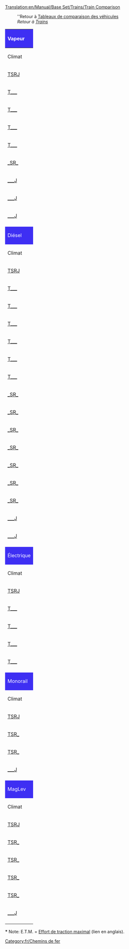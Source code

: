 [[Translation:en/Manual/Base Set/Trains/Train Comparison]]


:''Retour à [[fr/Manual/Base Set/Tableaux de comparaison des véhicules|Tableaux de comparaison des véhicules]]
:''Retour à [[fr/Manual/Trains|Trains]]''

{|bgcolor="white" border=1 style="width=100%"
!colspan="11" style="background: #3e2ff3; color: white;" align="left" |Vapeur
|- style="background: #ffdead"
!Climat
!Nom de modèle
!Coût
!Vitesse
!Poids
!Puissance
!E.T.M.*
!Coût d'entretien / an
!Conçu en
!Durée de vie
!Capacité
|- style="font-size: 90%; background: #ffdead; text-align: center"
|[[fr/Manual/Base Set/TSRJ|TSRJ]]
|Nom original TTD
|£ ($)
|km/h (mph)
|t
|cv (kW)
|kN
|£ / an ($ / an)
|année
|années
|
|- align="center"
|[[fr/Manual/Base Set/TSRJ|T___]]
|style="background: #ccffcc" align="left"|[[File:en/Kirbypaultank.png|Kirby Paul Tank Engine]] [[fr/Manual/Base Set/Trains/Kirby Paul Tank|Collet Pannier Tank (Kirby Paul Tank)]]
|style="background: #ccccff" |8 203 (16 406)
|style="background: #ffffcc" |64 (40)
|style="background: #ff9999" |47
|style="background: #ffffcc" |300 (224)
|style="background: #ffffcc" |139
|style="background: #ccccff" |820 (1 640)
|style="background: #ccffcc" |1925
|style="background: #ccffcc" |15
|style="background: #ff9999" |N/A
|- align="center"
|[[fr/Manual/Base Set/TSRJ|T___]]
|style="background: #ccffcc" align="left"|[[File:en/Chaneyjubilee.png|Chaney "Jubilee" Engine]] [[fr/Manual/Base Set/Trains/Chaney "Jubilee"|Stanier 'Jubilee (Chaney "Jubilee")]]
|style="background: #ccccff" |15 234 (30 468)
|style="background: #ffffcc" |112 (70)
|style="background: #ff9999" |131
|style="background: #ffffcc" |1000 (746)
|style="background: #ffffcc" |388
|style="background: #ccccff" |1 968 (3 936)
|style="background: #ccffcc" |1934
|style="background: #ccffcc" |21
|style="background: #ff9999" |N/A
|- align="center"
|[[fr/Manual/Base Set/TSRJ|T___]]
|style="background: #ccffcc" align="left"|[[File:en/Ginzua4.png|Ginzu "A4" Engine]] [[fr/Manual/Base Set/Trains/Ginzu "A4"|Gresley 'A4' (Ginzu "A4")]]
|style="background: #ccccff" |22 265 (44 530)
|style="background: #ffffcc" |128 (80)
|style="background: #ff9999" |162
|style="background: #ffffcc" |1200 (895)
|style="background: #ffffcc" |480
|style="background: #ccccff" |2 296 (4 592)
|style="background: #ccffcc" |1935
|style="background: #ccffcc" |20
|style="background: #ff9999" |N/A
|- align="center"
|[[fr/Manual/Base Set/TSRJ|T___]]
|style="background: #ccffcc" align="left"|[[File:en/Sh8p.png|SH "8P" Engine]] [[fr/Manual/Base Set/Trains/SH "8P"|BR '8P' (SH "8P")]]
|style="background: #ccccff" |25 781 (51 562)
|style="background: #ffffcc" |144 (90)
|style="background: #ff9999" |170
|style="background: #ffffcc" |1600 (1193)
|style="background: #ffffcc" |504
|style="background: #ccccff" |2 132 (4 264)
|style="background: #ccffcc" |1954
|style="background: #ccffcc" |23
|style="background: #ff9999" |N/A
|- align="center"
|[[fr/Manual/Base Set/TSRJ|_SR_]]
|style="background: #ccffcc" align="left"|[[File:en/Wills280.png|Wills 2-8-0 Engine]] [[fr/Manual/Base Set/Trains/Wills 2-8-0|Wills 2-8-0]]
|style="background: #ccccff" |16 406 (32 812)
|style="background: #ffffcc" |88 (55)
|style="background: #ff9999" |145
|style="background: #ffffcc" |1100 (820)
|style="background: #ffffcc" |430
|style="background: #ccccff" |2 132 (4 264)
|style="background: #ccffcc" |1945
|style="background: #ccffcc" |21
|style="background: #ff9999" |N/A
|- align="center"
|[[fr/Manual/Base Set/TSRJ|___J]]
|style="background: #ccffcc" align="left"|[[File:en/Ploddyphutchoochoo.png|Ploddyphut Choo-Choo Engine]] [[fr/Manual/Base Set/Trains/Ploddyphut Choo-Choo|Ploddyphut Choo-Choo]]
|style="background: #ccccff" |11 718 (23 514)
|style="background: #ffffcc" |72 (45)
|style="background: #ff9999" |85
|style="background: #ffffcc" |400 (298)
|style="background: #ffffcc" |252
|style="background: #ccccff" |1 476 (2 952)
|style="background: #ccffcc" |1946
|style="background: #ccffcc" |20
|style="background: #ff9999" |N/A
|- align="center"
|[[fr/Manual/Base Set/TSRJ|___J]]
|style="background: #ccffcc" align="left"|[[File:en/Powernautchoochoo.png|Powernaut Choo-Choo Engine]] [[fr/Manual/Base Set/Trains/Powernaut Choo-Choo|Powernaut Choo-Choo]]
|style="background: #ccccff" |17 578 (35 270)
|style="background: #ffffcc" |96 (60)
|style="background: #ff9999" |130
|style="background: #ffffcc" |900 (671)
|style="background: #ffffcc" |385
|style="background: #ccccff" |2 132 (4 264)
|style="background: #ccffcc" |1952
|style="background: #ccffcc" |20
|style="background: #ff9999" |N/A
|- align="center"
|[[fr/Manual/Base Set/TSRJ|___J]]
|style="background: #ccffcc" align="left"|[[File:en/Mightymoverchoochoo.png|Might Mover Choo-Choo Engine]] [[fr/Manual/Base Set/Trains/Mightymover Choo-Choo|Mightymover Choo-Choo]]
|style="background: #ccccff" |22 265 (44 676)
|style="background: #ffffcc" |112 (70)
|style="background: #ff9999" |140
|style="background: #ffffcc" |1000 (746)
|style="background: #ffffcc" |415
|style="background: #ccccff" |2 378 (4 756)
|style="background: #ccffcc" |1967
|style="background: #ccffcc" |20
|style="background: #ff9999" |N/A
|-
|
|-
!colspan="11" style="background: #3e2ff3; color: white;" align="left" |Diésel
|- style="background: #ffdead"
!Climat
!Nom du modèle
!Coût
!Vitesse
!Poids
!Puissance
!E.T.M.*
!Coût d'entretien / an
!Conçu en
!Durée de vie
!Capacité
|- style="font-size: 90%; background: #ffdead; text-align: center"
|[[fr/Manual/Base Set/TSRJ|TSRJ]]
|Nom original TTD
|£ ($)
|km/h (mph)
|t
|cv (kW)
|kN
|£ / an ($ / an)
|année
|années
|
|- align="center"
|[[fr/Manual/Base Set/TSRJ|T___]]
|style="background: #ccffcc" align="left"|[[File:en/Manleymoreldmu.png|Manley-Morel DMU Engine]] [[fr/Manual/Base Set/Trains/Manley-Morel DMU|Metro Cammell DMU (Manley-Morel DMU)]]
|style="background: #ccccff" |12 890 (25 780)
|style="background: #ffffcc" |112 (70)
|style="background: #ff9999" |32
|style="background: #ffffcc" |600 (447)
|style="background: #ffffcc" |95
|style="background: #ccccff" |1 278 (2 556)
|style="background: #ccffcc" |1957
|style="background: #ccffcc" |12
|style="background: #ff9999" |76 pass
|- align="center"
|[[fr/Manual/Base Set/TSRJ|T___]]
|style="background: #ccffcc" align="left"|[[File:en/Dash.png|"Dash" Engine]] [[fr/Manual/Base Set/Trains/Dash|'Sprinter' ("Dash")]]
|style="background: #ccccff" |16 406 (32 812)
|style="background: #ffffcc" |120 (75)
|style="background: #ff9999" |38
|style="background: #ffffcc" |700 (523)
|style="background: #ffffcc" |112
|style="background: #ccccff" |1 066 (2 132)
|style="background: #ccffcc" |1984
|style="background: #ccffcc" |15
|style="background: #ff9999" |80 pass
|- align="center"
|[[fr/Manual/Base Set/TSRJ|T___]]
|style="background: #ccffcc" align="left"|[[File:en/Shhendry25.png|SH/Hendry "25" Engine]] [[fr/Manual/Base Set/Trains/SH/Hendry "25"|BR/Sulzer '25' (SH/Hendry "25")]]
|style="background: #ccccff" |17 578 (35 156)
|style="background: #ffffcc" |128 (80)
|style="background: #ff9999" |72
|style="background: #ffffcc" |1250 (932)
|style="background: #ffffcc" |213
|style="background: #ccccff" |1 447 (2 894)
|style="background: #ccffcc" |1962
|style="background: #ccffcc" |18
|style="background: #ff9999" |N/A
|- align="center"
|[[fr/Manual/Base Set/TSRJ|T___]]
|style="background: #ccffcc" align="left"|[[File:en/Uu37.png|UU "37" Engine]] [[fr/Manual/Base Set/Trains/UU "37"|EE '37' (UU "37")]]
|style="background: #ccccff" |19 921 (39 842)
|style="background: #ffffcc" |144 (90)
|style="background: #ff9999" |101
|style="background: #ffffcc" |1750 (1305)
|style="background: #ffffcc" |299
|style="background: #ccccff" |1 828 (3 656)
|style="background: #ccffcc" |1959
|style="background: #ccffcc" |20
|style="background: #ff9999" |N/A
|- align="center"
|[[fr/Manual/Base Set/TSRJ|T___]]
|style="background: #ccffcc" align="left"|[[File:en/Floss47.png|Floss "47" Engine]] [[fr/Manual/Base Set/Trains/Floss "47"|Brush '47' (Floss "47")]]
|style="background: #ccccff" |21 093 (42 186)
|style="background: #ffffcc" |160 (100)
|style="background: #ff9999" |112
|style="background: #ffffcc" |2580 (1924)
|style="background: #ffffcc" |332
|style="background: #ccccff" |2 132 (4 264)
|style="background: #ccffcc" |1963
|style="background: #ccffcc" |22
|style="background: #ff9999" |N/A
|- align="center"
|[[fr/Manual/Base Set/TSRJ|T___]]
|style="background: #ccffcc" align="left"|[[File:en/Sh125.png|SH "125" Engine]] [[fr/Manual/Base Set/Trains/SH "125"|BR 'IC125' (SH "125")]]
|style="background: #ccccff" |23 437 (46 874)
|style="background: #ffffcc" |201 (125)
|style="background: #ff9999" |70
|style="background: #ffffcc" |4500 (3356)
|style="background: #ffffcc" |207
|style="background: #ccccff" |2 894 (5 788)
|style="background: #ccffcc" |1978
|style="background: #ccffcc" |20
|style="background: #ff9999" |8 cour.
|- align="center"
|[[fr/Manual/Base Set/TSRJ|_SR_]]
|style="background: #ccffcc" align="left"|[[File:en/Mjs250.png|MJS 250 Engine]] [[fr/Manual/Base Set/Trains/MJS250|MJS250]]
|style="background: #ccccff" |9 375 (18 750)
|style="background: #ffffcc" |80 (50)
|style="background: #ff9999" |65
|style="background: #ffffcc" |600 (447)
|style="background: #ffffcc" |192
|style="background: #ccccff" |990 (1 980)
|style="background: #ccffcc" |1955
|style="background: #ccffcc" |22
|style="background: #ff9999" |N/A
|- align="center"
|[[fr/Manual/Base Set/TSRJ|_SR_]]
|style="background: #ccffcc" align="left"|[[File:en/Kelling3100.png|Kelling 3100 Engine]] [[fr/Manual/Base Set/Trains/Kelling 3100|Kelling 3100]]
|style="background: #ccccff" |21 093 (42 186)
|style="background: #ffffcc" |104 (65)
|style="background: #ff9999" |110
|style="background: #ffffcc" |1500 (1119)
|style="background: #ffffcc" |326
|style="background: #ccccff" |1 599 (3 198)
|style="background: #ccffcc" |1958
|style="background: #ccffcc" |22
|style="background: #ff9999" |N/A
|- align="center"
|[[fr/Manual/Base Set/TSRJ|_SR_]]
|style="background: #ccffcc" align="left"|[[File:en/Centennial.png|Centennial Engine]] [[fr/Manual/Base Set/Trains/Centennial|Centennial]]
|style="background: #ccccff" |35 156 (70 312)
|style="background: #ffffcc" |112 (70)
|style="background: #ff9999" |207
|style="background: #ffffcc" |6600 (4922)
|style="background: #ffffcc" |614
|style="background: #ccccff" |2 361 (4 722)
|style="background: #ccffcc" |1972
|style="background: #ccffcc" |22
|style="background: #ff9999" |N/A
|- align="center"
|[[fr/Manual/Base Set/TSRJ|_SR_]]
|style="background: #ccffcc" align="left"|[[File:en/Cs4000.png|CS4000 Engine]] [[fr/Manual/Base Set/Trains/CS4000|CS4000]]
|style="background: #ccccff" |26 953 (53 906)
|style="background: #ffffcc" |96 (60)
|style="background: #ff9999" |150
|style="background: #ffffcc" |4000 (2983)
|style="background: #ffffcc" |445
|style="background: #ccccff" |2 956 (5 912)
|style="background: #ccffcc" |1962
|style="background: #ccffcc" |20
|style="background: #ff9999" |N/A
|- align="center"
|[[fr/Manual/Base Set/TSRJ|_SR_]]
|style="background: #ccffcc" align="left"|[[File:en/Cs2400.png|CS2400 Engine]] [[fr/Manual/Base Set/Trains/CS2400|CS2400]]
|style="background: #ccccff" |18 750 (37 500)
|style="background: #ffffcc" |112 (70)
|style="background: #ff9999" |120
|style="background: #ffffcc" |2400 (1790)
|style="background: #ffffcc" |356
|style="background: #ccccff" |1 599 (3 198)
|style="background: #ccffcc" |1965
|style="background: #ccffcc" |20
|style="background: #ff9999" |N/A
|- align="center"
|[[fr/Manual/Base Set/TSRJ|_SR_]]
|style="background: #ccffcc" align="left"|[[File:en/Mjs1000.png|MJS 1000 Engine]] [[fr/Manual/Base Set/Trains/MJS 1000|MJS 1000]]
|style="background: #ccccff" |24 609 (49 218)
|style="background: #ffffcc" |104 (65)
|style="background: #ff9999" |120
|style="background: #ffffcc" |2200 (1641)
|style="background: #ffffcc" |356
|style="background: #ccccff" |2 208 (4 416)
|style="background: #ccffcc" |1965
|style="background: #ccffcc" |22
|style="background: #ff9999" |N/A
|- align="center"
|[[fr/Manual/Base Set/TSRJ|_SR_]]
|style="background: #ccffcc" align="left"|[[File:en/Turnerturbo.png|Turner Turbo]] [[fr/Manual/Base Set/Trains/Turner Turbo|Turner Turbo]]
|style="background: #ccccff" |41 014 (82 028)
|style="background: #ffffcc" |160 (100)
|style="background: #ff9999" |190 
|style="background: #ffffcc" |3500 (2610)
|style="background: #ffffcc" |564
|style="background: #ccccff" |3 122 (6 244)
|style="background: #ccffcc" |1977
|style="background: #ccffcc" |22
|style="background: #ff9999" |N/A
|- align="center"
|[[fr/Manual/Base Set/TSRJ|___J]]
|style="background: #ccffcc" align="left"|[[File:en/Ploddyphutdiesel.png|Ploddyphut Diesel]] [[fr/Manual/Base Set/Trains/Ploddyphut Diesel|Ploddyphut Diesel]]
|style="background: #ccccff" |18 750 (37 622)
|style="background: #ffffcc" |120 (75)
|style="background: #ff9999" |95
|style="background: #ffffcc" |1400 (1044)
|style="background: #ffffcc" |282
|style="background: #ccccff" |1 904 (3 808)
|style="background: #ccffcc" |1972
|style="background: #ccffcc" |20
|style="background: #ff9999" |N/A
|- align="center"
|[[fr/Manual/Base Set/TSRJ|___J]]
|style="background: #ccffcc" align="left"|[[File:en/Powernautdiesel.png|Powernaut Diesel]] [[fr/Manual/Base Set/Trains/Powernaut Diesel|Powernaut Diesel]]
|style="background: #ccccff" |23 437 (47 028)
|style="background: #ffffcc" |152 (95)
|style="background: #ff9999" |120
|style="background: #ffffcc" |2000 (1491)
|style="background: #ffffcc" |356
|style="background: #ccccff" |2 056 (4 112)
|style="background: #ccffcc" |1978
|style="background: #ccffcc" |20
|style="background: #ff9999" |N/A
|-
|
|-
!colspan="11" style="background: #3e2ff3; color: white;" align="left" |Électrique
|- style="background: #ffdead"
!Climat
!Nom du modèle
!Coût
!Vitesse
!Poids
!Puissance
!E.T.M.*
!Coût d'entretien / an
!Conçu en
!Durée de vie
!Capacité
|- style="font-size: 90%; background: #ffdead; text-align: center"
|[[fr/Manual/Base Set/TSRJ|TSRJ]]
|Nom original TTD
|£ ($)
|km/h (mph)
|t
|cv (kW)
|kN
|£ / an ($ / an)
|année
|années
|
|- align="center"
|[[fr/Manual/Base Set/TSRJ|T___]]
|style="background: #ccffcc" align="left"|[[File:en/Sh30.png|SH "30" Engine]] [[fr/Manual/Base Set/Trains/SH "30"|BR '86' (SH "30")]]
|style="background: #ccccff" |30 468 (60 936)
|style="background: #ffffcc" |160 (100)
|style="background: #ff9999" |84
|style="background: #ffffcc" |3600 (2685)
|style="background: #ffffcc" |249
|style="background: #ccccff" |2 531 (5 062)
|style="background: #ccffcc" |1965
|style="background: #ccffcc" |23
|style="background: #ff9999" |N/A
|- align="center"
|[[fr/Manual/Base Set/TSRJ|T___]]
|style="background: #ccffcc" align="left"|[[File:en/Sh40.png|SH "40" Engine]] [[fr/Manual/Base Set/Trains/SH "40"|BR '87' (SH "40")]]
|style="background: #ccccff" |35 156 (70 312)
|style="background: #ffffcc" |177 (110)
|style="background: #ff9999" |82
|style="background: #ffffcc" |5000 (3728)
|style="background: #ffffcc" |243
|style="background: #ccccff" |2 882 (5 764)
|style="background: #ccffcc" |1973
|style="background: #ccffcc" |25
|style="background: #ff9999" |N/A
|- align="center"
|[[fr/Manual/Base Set/TSRJ|T___]]
|style="background: #ccffcc" align="left"|[[File:en/Tim.png|"T.I.M." Engine]] [[fr/Manual/Base Set/Trains/T.I.M.|'T.G.V.' ("T.I.M.")]]
|style="background: #ccccff" |46 875 (93 750)
|style="background: #ffffcc" |241 (150)
|style="background: #ff9999" |90
|style="background: #ffffcc" |7000 (5220)
|style="background: #ffffcc" |267
|style="background: #ccccff" |3 374 (6 748)
|style="background: #ccffcc" |1984
|style="background: #ccffcc" |25
|style="background: #ff9999" |N/A
|- align="center"
|[[fr/Manual/Base Set/TSRJ|T___]]
|style="background: #ccffcc" align="left"|[[File:en/Asiastar.png|"Asiastar" Engine]] [[fr/Manual/Base Set/Trains/AsiaStar|'Eurostar' ("AsiaStar")]]
|style="background: #ccccff" |50 390 (100 780)
|style="background: #ffffcc" |265 (165)
|style="background: #ff9999" |94
|style="background: #ffffcc" |8000 (5966)
|style="background: #ffffcc" |279
|style="background: #ccccff" |3 514 (7 028)
|style="background: #ccffcc" |1992
|style="background: #ccffcc" |25
|style="background: #ff9999" |N/A
|-
|
|-
!colspan="11" style="background: #3e2ff3; color: white;" align="left" |Monorail
|- style="background: #ffdead"
!Climat
!Nom du modèle
!Coût
!Vitesse
!Poids
!Puissance
!E.T.M.*
!Coût d'entretien / an
!Conçu en
!Durée de vie
!Capacité
|- style="font-size: 90%; background: #ffdead; text-align: center"
|[[fr/Manual/Base Set/TSRJ|TSRJ]]
|Nom original TTD
|£ ($)
|km/h (mph)
|t
|cv (kW)
|kN
|£ / an ($ / an)
|année
|années
|
|- align="center"
|[[fr/Manual/Base Set/TSRJ|TSR_]]
|style="background: #ccffcc" align="left"|[[File:en/X2001.png|X2001 Monorail Engine]] [[fr/Manual/Base Set/Trains/X2001|'X2001']]
|style="background: #ccccff" |60 937 (121 874)
|style="background: #ffffcc" |305 (190)
|style="background: #ff9999" |95
|style="background: #ffffcc" |9000 (6711)
|style="background: #ffffcc" |282
|style="background: #ccccff" |3 234 (6 468)
|style="background: #ccffcc" |1999
|style="background: #ccffcc" |20
|style="background: #ff9999" |N/A
|- align="center"
|[[fr/Manual/Base Set/TSRJ|TSR_]]
|style="background: #ccffcc" align="left"|[[File:en/Millenniumz1.png|Milennium 'Z1' Monorail Engine]] [[fr/Manual/Base Set/Trains/Millennium Z1|'Millennium Z1']]
|style="background: #ccccff" |70 312 (140 624)
|style="background: #ffffcc" |336 (210)
|style="background: #ff9999" |170
|style="background: #ffffcc" |10000 (7457)
|style="background: #ffffcc" |504
|style="background: #ccccff" |3 374 (6 748)
|style="background: #ccffcc" |2005
|style="background: #ccffcc" |20
|style="background: #ff9999" |25 pass
|- align="center"
|[[fr/Manual/Base Set/TSRJ|___J]]
|style="background: #ccffcc" align="left"|[[File:en/Wizzowowz99.png|Wizzowow 'Z99' Monorail Engine]] [[fr/Manual/Base Set/Trains/Wizzowow Z99|Wizzowow Z99]]
|style="background: #ccccff" |62 109 (124 626)
|style="background: #ffffcc" |321 (200)
|style="background: #ff9999" |95
|style="background: #ffffcc" |5000 (3728)
|style="background: #ffffcc" |282
|style="background: #ccccff" |3 234 (6 468)
|style="background: #ccffcc" |1999
|style="background: #ccffcc" |20
|style="background: #ff9999" |N/A
|-
|
|-
!colspan="11" style="background: #3e2ff3; color: white;" align="left" |MagLev
|- style="background: #ffdead"
!Climat
!Nom du modèle
!Coût
!Vitesse
!Poids
!Puissance
!E.T.M.*
!Coût d'entretien / an
!Conçu en
!Durée de vie
!Capacité
|- style="font-size: 90%; background: #ffdead; text-align: center"
|[[fr/Manual/Base Set/TSRJ|TSRJ]]
|Nom original TTD
|£ ($)
|km/h (mph)
|t
|cv (kW)
|kN
|£ / an ($ / an)
|année
|années
|
|- align="center"
|[[fr/Manual/Base Set/TSRJ|TSR_]]
|style="background: #ccffcc" align="left"|[[File:en/Lev1leviathan.png|MagLev Engine 1: Leviathan]] [[fr/Manual/Base Set/Trains/'Leviathan' niveau 1|'Leviathan' niveau 1]]
|style="background: #ccccff" |82 031 (164 062)
|style="background: #ffffcc" |402 (251)
|style="background: #ff9999" |105
|style="background: #ffffcc" |10000 (7457)
|style="background: #ffffcc" |311
|style="background: #ccccff" |3 515 (7 030)
|style="background: #ccffcc" |2020
|style="background: #ccffcc" |20
|style="background: #ff9999" |N/A
|- align="center"
|[[fr/Manual/Base Set/TSRJ|TSR_]]
|style="background: #ccffcc" align="left"|[[File:en/Lev2cyclops.png|MagLev Engine 2: Cyclops]] [[fr/Manual/Base Set/Trains/'Cyclops' niveau 2|'Cyclops' niveau 2]]
|style="background: #ccccff" |86 718 (173 436)
|style="background: #ffffcc" |450 (281)
|style="background: #ff9999" |120
|style="background: #ffffcc" |12000 (8948)
|style="background: #ffffcc" |356
|style="background: #ccccff" |3 557 (7 114)
|style="background: #ccffcc" |2028
|style="background: #ccffcc" |20
|style="background: #ff9999" |N/A
|- align="center"
|[[fr/Manual/Base Set/TSRJ|TSR_]]
|style="background: #ccffcc" align="left"|[[File:en/Lev3pegasus.png|MagLev Engine 3: Pegasus]] [[fr/Manual/Base Set/Trains/'Pegasus' niveau 3|'Pegasus' niveau 3]]
|style="background: #ccccff" |96 093 (192 186)
|style="background: #ffffcc" |480 (300)
|style="background: #ff9999" |130
|style="background: #ffffcc" |15000 (11185)
|style="background: #ffffcc" |385
|style="background: #ccccff" |3 571 (7 142)
|style="background: #ccffcc" |2035
|style="background: #ccffcc" |20
|style="background: #ff9999" |N/A
|- align="center"
|[[fr/Manual/Base Set/TSRJ|TSR_]]
|style="background: #ccffcc" align="left"|[[File:en/Lev4chimaerarhead.png|MagLev Engine 4: Chimaera (front)]] [[fr/Manual/Base Set/Trains/'Chimaera' niveau 4|'Chimaera' niveau 4]]
|style="white-space: nowrap; background: #ccccff"|111 328 (222 656)
|style="white-space: nowrap; background: #ffffcc" |643 (402)
|style="background: #ff9999" |300
|style="white-space: nowrap; background: #ffffcc" |20000 (14914)
|style="background: #ffffcc" |890
|style="white-space: nowrap; background: #ccccff" |3 584 (7 168)
|style="background: #ccffcc" |2038
|style="background: #ccffcc" |20
|style="background: #ff9999" |N/A
|- align="center"
|[[fr/Manual/Base Set/TSRJ|___J]]
|style="background: #ccffcc" align="left"|[[File:en/Wizzowowrocketeer.png|Toyland Wizzowow Rocketeer]] [[fr/Manual/Base Set/Trains/Wizzowow Rocketeer|Wizzowow Rocketeer]]
|style="background: #ccccff" |82 031 (164 600)
|style="background: #ffffcc" |482 (300)
|style="background: #ff9999" |120
|style="background: #ffffcc" |10000 (7457)
|style="background: #ffffcc" |356
|style="background: #ccccff" |3 515 (7 030)
|style="background: #ccffcc" |2021
|style="background: #ccffcc" |20
|style="background: #ff9999" |N/A
|-
|}

'''*''' Note: E.T.M. = [http://en.wikipedia.org/wiki/Tractive_force#Maximum_tractive_effort Effort de traction maximal] (lien en anglais).

[[Category:fr/Chemins de fer]]
